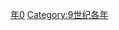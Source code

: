 {{Catnav|頁面分類|历史|歷史時代|年|9世纪各年}}

{{catmore}}

[[Category:830年代|年0]]
[[Category:9世纪各年|Category:9世纪各年]]